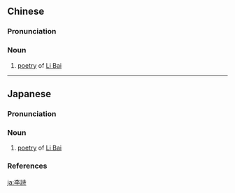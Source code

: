 {{also|李诗}}
==Chinese==
{{zh-forms|s=李诗}}

===Pronunciation===
{{zh-pron
|m=lǐshī
|c=lei5 si1
|cat=n
}}

===Noun===
{{zh-noun}}

# {{lb|zh|poetry}} [[poetry]] of [[w:Li Bai|Li Bai]]

----

==Japanese==
{{ja-kanjitab|り|し|yomi=o}}

===Pronunciation===
{{ja-pron|yomi=o|りし|acc=1|acc_ref=DJR}}

===Noun===
{{ja-noun|りし}}

# {{lb|sort=りし|ja|poetry}} [[poetry]] of [[w:Li Bai|Li Bai]]

===References===
<references/>

[[ja:李詩]]
